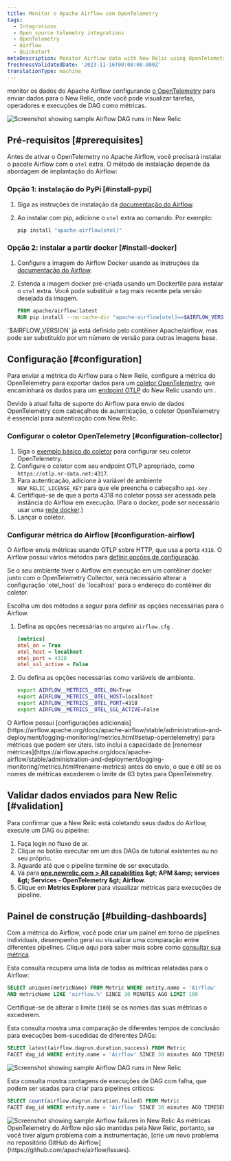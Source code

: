 ```yaml
---
title: Monitor o Apache Airflow com OpenTelemetry
tags:
  - Integrations
  - Open source telemetry integrations
  - OpenTelemetry
  - Airflow
  - Quickstart
metaDescription: Monitor Airflow data with New Relic using OpenTelemetry.
freshnessValidatedDate: '2023-11-16T00:00:00.000Z'
translationType: machine
---
```


monitor os dados do Apache Airflow configurando [o OpenTelemetry](https://airflow.apache.org/docs/apache-airflow/stable/administration-and-deployment/logging-monitoring/metrics.html#setup-opentelemetry) para enviar dados para o New Relic, onde você pode visualizar tarefas, operadores e execuções de DAG como métricas.

<img title="Screenshot showing sample Airflow DAG runs in New Relic" alt="Screenshot showing sample Airflow DAG runs in New Relic" src="/images/opentelemetry_screenshot_airflow_01.webp" />

## Pré-requisitos [#prerequisites]

Antes de ativar o OpenTelemetry no Apache Airflow, você precisará instalar o pacote Airflow com o `otel` extra. O método de instalação depende da abordagem de implantação do Airflow:

### Opção 1: instalação do PyPi [#install-pypi]

1. Siga as instruções de instalação da [documentação do Airflow](https://airflow.apache.org/docs/apache-airflow/stable/installation/installing-from-pypi.html).

2. Ao instalar com pip, adicione o `otel` extra ao comando. Por exemplo:

   ```sh
   pip install "apache-airflow[otel]"
   ```

### Opção 2: instalar a partir docker [#install-docker]

1. Configure a imagem do Airflow Docker usando as instruções da [documentação do Airflow](https://airflow.apache.org/docs/docker-stack/index.html).

2. Estenda a imagem docker pré-criada usando um Dockerfile para instalar o `otel` extra. Você pode substituir a tag mais recente pela versão desejada da imagem.

   ```dockerfile
   FROM apache/airflow:latest
   RUN pip install --no-cache-dir "apache-airflow[otel]==$AIRFLOW_VERSION"
   ```

<Callout variant="tip">
  `$AIRFLOW_VERSION` já está definido pelo contêiner Apache/airflow, mas pode ser substituído por um número de versão para outras imagens base.
</Callout>

## Configuração [#configuration]

Para enviar a métrica do Airflow para o New Relic, configure a métrica do OpenTelemetry para exportar dados para um [coletor OpenTelemetry](/docs/more-integrations/open-source-telemetry-integrations/opentelemetry/collector/opentelemetry-collector-intro/), que encaminhará os dados para um [endpoint OTLP](/docs/more-integrations/open-source-telemetry-integrations/opentelemetry/opentelemetry-setup/#note-endpoints) do New Relic usando um <InlinePopover type="licenseKey" />.

<Callout variant="important">
  Devido à atual falta de suporte do Airflow para envio de dados OpenTelemetry com cabeçalhos de autenticação, o coletor OpenTelemetry é essencial para autenticação com New Relic.
</Callout>

### Configurar o coletor OpenTelemetry [#configuration-collector]

1. Siga o [exemplo básico do coletor](/docs/more-integrations/open-source-telemetry-integrations/opentelemetry/collector/opentelemetry-collector-basic/) para configurar seu coletor OpenTelemetry.
2. Configure o coletor com seu endpoint OTLP apropriado, como `https://otlp.nr-data.net:4317`.
3. Para autenticação, adicione <InlinePopover type="licenseKey" />à variável de ambiente `NEW_RELIC_LICENSE_KEY` para que ele preencha o cabeçalho `api-key` .
4. Certifique-se de que a porta 4318 no coletor possa ser acessada pela instância do Airflow em execução. (Para o docker, pode ser necessário usar uma [rede docker](https://docs.docker.com/network/).)
5. Lançar o coletor.

### Configurar métrica do Airflow [#configuration-airflow]

O Airflow envia métricas usando OTLP sobre HTTP, que usa a porta `4318`. O Airflow possui vários métodos para [definir opções de configuração](https://airflow.apache.org/docs/apache-airflow/stable/howto/set-config.html).

<Callout variant="important">
  Se o seu ambiente tiver o Airflow em execução em um contêiner docker junto com o OpenTelemetry Collector, será necessário alterar a configuração `otel_host` de `localhost` para o endereço do contêiner do coletor.
</Callout>

Escolha um dos métodos a seguir para definir as opções necessárias para o Airflow.

1. Defina as opções necessárias no arquivo `airflow.cfg` .

   ```ini
   [metrics]
   otel_on = True
   otel_host = localhost
   otel_port = 4318
   otel_ssl_active = False
   ```

2. Ou defina as opções necessárias como variáveis de ambiente.

   ```sh
   export AIRFLOW__METRICS__OTEL_ON=True
   export AIRFLOW__METRICS__OTEL_HOST=localhost
   export AIRFLOW__METRICS__OTEL_PORT=4318
   export AIRFLOW__METRICS__OTEL_SSL_ACTIVE=False
   ```

<Callout variant="tip">
  O Airflow possui [configurações adicionais](https://airflow.apache.org/docs/apache-airflow/stable/administration-and-deployment/logging-monitoring/metrics.html#setup-opentelemetry) para métricas que podem ser úteis. Isto inclui a capacidade de [renomear métricas](https://airflow.apache.org/docs/apache-airflow/stable/administration-and-deployment/logging-monitoring/metrics.html#rename-metrics) antes do envio, o que é útil se os nomes de métricas excederem o limite de 63 bytes para OpenTelemetry.
</Callout>

## Validar dados enviados para New Relic [#validation]

Para confirmar que a New Relic está coletando seus dados do Airflow, execute um DAG ou pipeline:

1. Faça login no fluxo de ar.
2. Clique no botão executar em um dos DAGs de tutorial existentes ou no seu próprio.
3. Aguarde até que o pipeline termine de ser executado.
4. Vá para <DNT>**[one.newrelic.com &gt; All capabilities](https://one.newrelic.com/all-capabilities) &amp;gt; APM &amp;amp; services &amp;gt; Services - OpenTelemetry &amp;gt; Airflow**</DNT>.
5. Clique em <DNT>**Metrics Explorer**</DNT> para visualizar métricas para execuções de pipeline.

## Painel de construção [#building-dashboards]

Com a métrica do Airflow, você pode criar um painel em torno de pipelines individuais, desempenho geral ou visualizar uma comparação entre diferentes pipelines. Clique aqui para saber mais sobre como [consultar sua métrica](/docs/data-apis/understand-data/metric-data/query-metric-data-type/).

Esta consulta recupera uma lista de todas as métricas relatadas para o Airflow:

```sql
SELECT uniques(metricName) FROM Metric WHERE entity.name = 'Airflow' 
AND metricName LIKE 'airflow.%' SINCE 30 MINUTES AGO LIMIT 100
```

Certifique-se de alterar o limite (`100`) se os nomes das suas métricas o excederem.

Esta consulta mostra uma comparação de diferentes tempos de conclusão para execuções bem-sucedidas de diferentes DAGs:

```sql
SELECT latest(airflow.dagrun.duration.success) FROM Metric 
FACET dag_id WHERE entity.name = 'Airflow' SINCE 30 minutes AGO TIMESERIES
```

<img title="Screenshot showing sample Airflow DAG runs in New Relic" alt="Screenshot showing sample Airflow DAG runs in New Relic" src="/images/opentelemetry_screenshot_airflow_01.webp" />

Esta consulta mostra contagens de execuções de DAG com falha, que podem ser usadas para criar <InlinePopover type="alerts" />para pipelines críticos:

```sql
SELECT count(airflow.dagrun.duration.failed) FROM Metric 
FACET dag_id WHERE entity.name = 'Airflow' SINCE 30 minutes AGO TIMESERIES
```

<img title="Screenshot showing sample Airflow failures in New Relic" alt="Screenshot showing sample Airflow failures in New Relic" src="/images/opentelemetry_screenshot_airflow_02.webp" />

<Callout variant="important">
  As métricas OpenTelemetry do Airflow não são mantidas pela New Relic, portanto, se você tiver algum problema com a instrumentação, [crie um novo problema no repositório GitHub do Airflow](https://github.com/apache/airflow/issues).
</Callout>

<InstallFeedback />